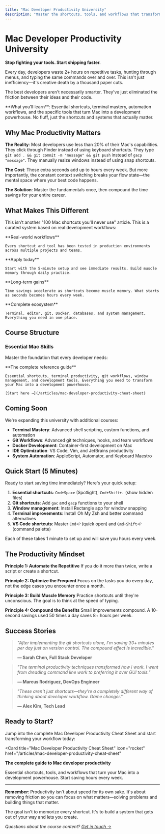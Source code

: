 ```yaml
---
title: "Mac Developer Productivity University"
description: "Master the shortcuts, tools, and workflows that transform how you code on Mac. From terminal mastery to IDE efficiency, learn the skills that separate 10x developers from the rest."
---
```


<script type="application/ld+json">
  {`{
  "@context": "https://schema.org",
  "@type": "Course",
  "name": "Mac Developer Productivity University",
  "description": "Comprehensive training on Mac developer productivity tools and workflows",
  "url": "https://withseismic.com/universities/productivity/introduction",
  "provider": {
    "@type": "Organization",
    "name": "WithSeismic"
  },
  "author": {
    "@type": "Person",
    "name": "Doug Silkstone"
  },
  "courseCode": "MDPU",
  "educationalLevel": "beginner to advanced"
}`}
</script>

# Mac Developer Productivity University

**Stop fighting your tools. Start shipping faster.**

Every day, developers waste 2+ hours on repetitive tasks, hunting through menus, and typing the same commands over and over. This isn't just inefficiency—it's creative death by a thousand paper cuts.

The best developers aren't necessarily smarter. They've just eliminated the friction between their ideas and their code.

<Info>
**What you'll learn**: Essential shortcuts, terminal mastery, automation workflows, and the specific tools that turn Mac into a development powerhouse. No fluff, just the shortcuts and systems that actually matter.
</Info>

## Why Mac Productivity Matters

**The Reality**: Most developers use less than 20% of their Mac's capabilities. They click through Finder instead of using keyboard shortcuts. They type `git add . && git commit -m "message" && git push` instead of `gacp "message"`. They manually resize windows instead of using snap shortcuts.

**The Cost**: Those extra seconds add up to hours every week. But more importantly, the constant context switching breaks your flow state—the mental space where your best code happens.

**The Solution**: Master the fundamentals once, then compound the time savings for your entire career.

## What Makes This Different

This isn't another "100 Mac shortcuts you'll never use" article. This is a curated system based on real development workflows:

<CardGroup cols={2}>
  <Card title="Battle-Tested" icon="shield">
    **Real-world workflows**

    Every shortcut and tool has been tested in production environments across multiple projects and teams.
  </Card>

  <Card title="Immediately Useful" icon="zap">
    **Apply today**

    Start with the 5-minute setup and see immediate results. Build muscle memory through daily practice.
  </Card>

  <Card title="Compound Benefits" icon="chart-line">
    **Long-term gains**

    Time savings accelerate as shortcuts become muscle memory. What starts as seconds becomes hours every week.
  </Card>

  <Card title="Full Stack Coverage" icon="layers">
    **Complete ecosystem**

    Terminal, editor, git, Docker, databases, and system management. Everything you need in one place.
  </Card>
</CardGroup>

## Course Structure

### Essential Mac Skills

Master the foundation that every developer needs:

<AccordionGroup>
  <Accordion title="Mac Developer Productivity Cheat Sheet">
    **The complete reference guide**

    Essential shortcuts, terminal productivity, git workflows, window management, and development tools. Everything you need to transform your Mac into a development powerhouse.

    [Start here →](/articles/mac-developer-productivity-cheat-sheet)
  </Accordion>
</AccordionGroup>

## Coming Soon

We're expanding this university with additional courses:

- **Terminal Mastery**: Advanced shell scripting, custom functions, and automation
- **Git Workflows**: Advanced git techniques, hooks, and team workflows
- **Docker Development**: Container-first development on Mac
- **IDE Optimization**: VS Code, Vim, and JetBrains productivity
- **System Automation**: AppleScript, Automator, and Keyboard Maestro

## Quick Start (5 Minutes)

Ready to start saving time immediately? Here's your quick setup:

1. **Essential shortcuts**: `Cmd+Space` (Spotlight), `Cmd+Shift+.` (show hidden files)
2. **Git shortcuts**: Add `gac` and `gacp` functions to your shell
3. **Window management**: Install Rectangle app for window snapping
4. **Terminal improvements**: Install Oh My Zsh and better command alternatives
5. **VS Code shortcuts**: Master `Cmd+P` (quick open) and `Cmd+Shift+P` (command palette)

Each of these takes 1 minute to set up and will save you hours every week.

## The Productivity Mindset

**Principle 1: Automate the Repetitive**
If you do it more than twice, write a script or create a shortcut.

**Principle 2: Optimize the Frequent**
Focus on the tasks you do every day, not the edge cases you encounter once a month.

**Principle 3: Build Muscle Memory**
Practice shortcuts until they're unconscious. The goal is to think at the speed of typing.

**Principle 4: Compound the Benefits**
Small improvements compound. A 10-second savings used 50 times a day saves 8+ hours per week.

## Success Stories

> *"After implementing the git shortcuts alone, I'm saving 30+ minutes per day just on version control. The compound effect is incredible."*
>
> **— Sarah Chen, Full Stack Developer**

> *"The terminal productivity techniques transformed how I work. I went from dreading command line work to preferring it over GUI tools."*
>
> **— Marcus Rodriguez, DevOps Engineer**

> *"These aren't just shortcuts—they're a completely different way of thinking about developer workflow. Game changer."*
>
> **— Alex Kim, Tech Lead**

## Ready to Start?

Jump into the complete Mac Developer Productivity Cheat Sheet and start transforming your workflow today:

<Card
  title="Mac Developer Productivity Cheat Sheet"
  icon="rocket"
  href="/articles/mac-developer-productivity-cheat-sheet"
>
  **The complete guide to Mac developer productivity**

  Essential shortcuts, tools, and workflows that turn your Mac into a development powerhouse. Start saving hours every week.
</Card>

---

**Remember**: Productivity isn't about speed for its own sake. It's about removing friction so you can focus on what matters—solving problems and building things that matter.

The goal isn't to memorize every shortcut. It's to build a system that gets out of your way and lets you create.

*Questions about the course content? [Get in touch →](/contact)*